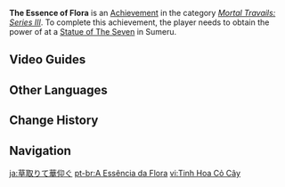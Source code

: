 {{Achievement Infobox
|id           = 80175
|order id     = 175
|category     = Mortal Travails: Series III
|description  = Obtain the power of [[Dendro]].
|requirements = 
|primogems    = 5
|tracking     = 
|topic        = Statue of The Seven
|hidden       = 
|type         = 
}}
'''The Essence of Flora''' is an [[Achievement]] in the category ''[[Mortal Travails: Series III]]''. To complete this achievement, the player needs to obtain the power of {{Dendro}} at a [[Statue of The Seven]] in Sumeru.
<!--
==Gameplay Notes==

==Trivia==
-->

==Video Guides==
{{EVT
|video1   = https://youtu.be/tkf4elbiKAY
|caption1 = How to get "The Essence of Flora" Achievement
}}

==Other Languages==
{{Other Languages
|en      = The Essence of Flora
|zhs     = 撷草瞻华
|zhs_rm  = Jié Cǎo Zhān Huá
|zht     = 擷草瞻華
|zht_rm  = Jié Cǎo Zhān Huá
|zh_tl   = 
|ja      = 草取りて華仰ぐ
|ja_rm   = Kusatorite Hana Aogu
|ja_tl   = Picking Weeds and Looking Up at Flowers
|ko      = 풀을 따고 바라보는 꽃
|ko_rm   = Pureul Ttago Baraboneun Kkot
|ko_tl   = Flowers Looking After Picking the Grass
|es      = Sintonía con la exuberancia
|es_tl   = Attuned to Lushness
|fr      = Faire florès
|fr_tl   = To Be Successful
|ru      = Сущность флоры
|ru_tl   = The Essence of Flora
|th      = เก็บเกี่ยวหญ้าพารุ่งโรจน์
|th_rm   = 
|th_tl   = 
|vi      = Tinh Hoa Cỏ Cây
|vi_tl   = 
|de      = Durch üppiges Gras
|de_tl   = Through Lush Grass
|id      = Intisari Rerumputan
|id_tl   = Essence of Grass
|pt      = A Essência da Flora
|pt_tl   = 
|tr      = Bitkinin Özü
|tr_tl   = 
|it      = L'essenza della foresta
|it_tl   = 
}}

==Change History==
{{Change History|3.0}}
<!--
==References==
{{Reflist}}
-->
==Navigation==
{{Achievement Navbox}}

[[ja:草取りて華仰ぐ]]
[[pt-br:A Essência da Flora]]
[[vi:Tinh Hoa Cỏ Cây]]